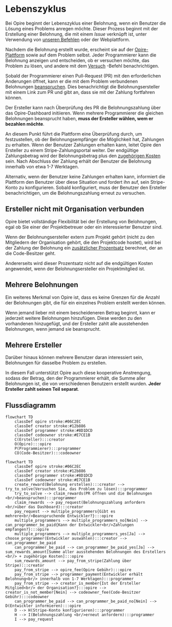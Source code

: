 # Lebenszyklus

Bei Opire beginnt der Lebenszyklus einer Belohnung, wenn ein Benutzer die Lösung eines Problems anregen möchte. Dieser Prozess beginnt mit der Erstellung einer Belohnung, die mit einem *Issue* verknüpft ist, unter Verwendung von [unseren Befehlen](/de/overview/commands#belohnung-erstellen) oder der Webplattform.

Nachdem die Belohnung erstellt wurde, erscheint sie auf der [Opire-Plattform](https://app.opire.dev) sowie auf dem Problem selbst. Jeder Programmierer kann die Belohnung anzeigen und entscheiden, ob er versuchen möchte, das Problem zu lösen, und andere mit dem [Versuch](/overview/commands#try-to-solve-the-issue) -Befehl benachrichtigen.

Sobald der Programmierer einen Pull-Request (PR) mit den erforderlichen Änderungen öffnet, kann er die mit dem Problem verbundenen Belohnungen [beanspruchen](/overview/commands#claim-rewards-associated-with-an-issue). Dies benachrichtigt die Belohnungsersteller mit einem Link zum PR und gibt an, dass sie mit der Zahlung fortfahren können.

Der Ersteller kann nach Überprüfung des PR die Belohnungszahlung über das Opire-Dashboard initiieren. Wenn mehrere Programmierer die gleichen Belohnungen beansprucht haben, **muss der Ersteller wählen, wem er bezahlen möchte**.

An diesem Punkt führt die Plattform eine Überprüfung durch, um festzustellen, ob der Belohnungsempfänger die Möglichkeit hat, Zahlungen zu erhalten. Wenn der Benutzer Zahlungen erhalten kann, leitet Opire den Ersteller zu einem Stripe-Zahlungsportal weiter. Der endgültige Zahlungsbetrag wird der Belohnungsbetrag plus den [zugehörigen Kosten](/rewards/pricing#minimum-price-and-costs) sein. Nach Abschluss der Zahlung erhält der Benutzer die Belohnung innerhalb von etwa 1-7 Werktagen.

Alternativ, wenn der Benutzer keine Zahlungen erhalten kann, informiert die Plattform den Benutzer über diese Situation und fordert ihn auf, sein Stripe-Konto zu konfigurieren. Sobald konfiguriert, muss der Benutzer den Ersteller benachrichtigen, um die Belohnungszahlung erneut zu versuchen.

## Ersteller nicht mit Organisation verbunden

Opire bietet vollständige Flexibilität bei der Erstellung von Belohnungen, egal ob Sie einer der Projektbetreuer oder ein interessierter Benutzer sind.

Wenn der Belohnungsersteller extern zum Projekt gehört (nicht zu den Mitgliedern der Organisation gehört, die den Projektcode hostet), wird bei der Zahlung der Belohnung ein [zusätzlicher Prozentsatz](/rewards/pricing#percentage-for-code-owner) berechnet, der an die Code-Besitzer geht.

Andererseits wird dieser Prozentsatz nicht auf die endgültigen Kosten angewendet, wenn der Belohnungsersteller ein Projektmitglied ist.

## Mehrere Belohnungen

Ein weiteres Merkmal von Opire ist, dass es keine Grenzen für die Anzahl der Belohnungen gibt, die für ein einzelnes Problem erstellt werden können.

Wenn jemand lieber mit einem bescheideneren Betrag beginnt, kann er jederzeit weitere Belohnungen hinzufügen. Diese werden zu den vorhandenen hinzugefügt, und der Ersteller zahlt alle ausstehenden Belohnungen, wenn jemand sie beansprucht.

## Mehrere Ersteller

Darüber hinaus können mehrere Benutzer daran interessiert sein, Belohnungen für dasselbe Problem zu erstellen.

In diesem Fall unterstützt Opire auch diese kooperative Anstrengung, sodass der Betrag, den der Programmierer erhält, die Summe aller Belohnungen ist, die von verschiedenen Benutzern erstellt wurden. **Jeder Ersteller zahlt seinen Teil separat**.

## Flussdiagramm

```mermaid
flowchart TD
    classDef opire stroke:#06C2EC
    classDef creator stroke:#12b886
    classDef programmer stroke:#8D1DCD
    classDef codeowner stroke:#E7CE1B
    C(Ersteller):::creator
    O(Opire):::opire
    P(Programmierer):::programmer
    CO(Code-Besitzer):::codeowner
```

```mermaid
flowchart TD
    classDef opire stroke:#06C2EC
    classDef creator stroke:#12b886
    classDef programmer stroke:#8D1DCD
    classDef codeowner stroke:#E7CE1B
    create_reward(Belohnung erstellen):::creator --> try_to_solve(Versuchen Sie, das Problem zu lösen):::programmer
    try_to_solve --> claim_rewards(PR öffnen und die Belohnungen <br/>beanspruchen):::programmer
    claim_rewards --> pay_request(Belohnungszahlung anfordern <br/>über das Dashboard):::creator
    pay_request --> multiple_programmers{Gibt es mehrere<br/>Beanspruchende Entwickler?}:::opire
    multiple_programmers --> multiple_programmers_no[Nein] --> can_programmer_be_paid{Kann der Entwickler<br/>Zahlungen empfangen?}:::opire
    multiple_programmers --> multiple_programmers_yes[Ja] --> choose_programmer(Entwickler auswählen):::creator --> can_programmer_be_paid
    can_programmer_be_paid --> can_programmer_be_paid_yes[Ja] --> sum_rewards_amount[Summe aller ausstehenden Belohnungen des Erstellers <br/> + zugehörige Kosten]:::opire
    sum_rewards_amount --> pay_from_stripe(Zahlung über Stripe):::creator
    pay_from_stripe --> opire_fee(Opire Gebühr):::opire
    pay_from_stripe --> programmer_payment(Entwickler erhält Belohnung<br/> innerhalb von 1-7 Werktagen):::programmer
    pay_from_stripe --> creator_is_member{Ist der Ersteller Mitglied<br/> der Organisation?}:::opire -->  creator_is_not_member[Nein] --> codeowner_fee(Code-Besitzer Gebühr):::codeowner
    can_programmer_be_paid --> can_programmer_be_paid_no[Nein] --> D(Entwickler informieren):::opire
    D --> H(Stripe-Konto konfigurieren):::programmer
    H --> I(Belohnungszahlung <br/>erneut anfordern):::programmer
    I --> pay_request
```